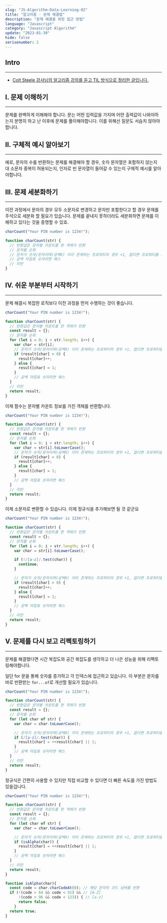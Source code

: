 ```yaml
---
slug: "JS-Algorithm-Data-Learning-02"
title: "알고리즘 - 문제 해결법"
description: "문제 해결을 위한 접근 방법"
language: "Javascript"
category: "Javascript Algorithm"
update: "2023-01-30"
hide: false
serisenumber: 2
---
```


## Intro

---

- [Colt Steele 강사님의 알고리즘 강의를 듣고 TIL 방식으로 정리한 글입니다.](https://www.udemy.com/course/js-algorithms-and-data-structures-masterclass/)

## I. 문제 이해하기

---

문제를 완벽하게 이해해야 합니다. 문는 어떤 입력값을 가지며 어떤 출력값이 나와야하는지 분명히 하고 난 이후에 문제를 풀이해야합니다. 이를 위해선 질문도 서슴치 않아야합니다.

## II. 구체적 예시 알아보기

---

예로, 문자의 수를 반환하는 문제를 해결해야 할 경우, 숫자 문자열은 포함하지 않는지 대 소문자 중복이 허용되는지, 인자로 빈 문자열이 들어갈 수 있는지 구체적 예시를 알아야합니다.

## III. 문제 세분화하기

---

이전 과정에서 문자의 경우 모두 소문자로 변경하고 문자만 포함한다고 할 경우 문제를 주석으로 세분화 할 필요가 있습니다. 문제를 끝내지 못하더라도 세분화하면 문제를 이해하고 있다는 것을 증명할 수 있죠.

```js
charCount("Your PIN number is 1234!");

function charCount(str) {
  // 반환값은 문자별 카운트를 한 객체가 반환
  // 문자를 순회
  // 문자가 숫자/문자이며(공백X) 이미 존재하는 프로퍼티의 경우 +1, 없다면 프로퍼티를 새로 추가하고 값으로 1
  // 공백 마침표 숫자라면 패스
  // 리턴
}
```

## IV. 쉬운 부분부터 시작하기

---

문제 해결시 복잡한 로직보다 이전 과정을 먼저 수행하는 것이 좋습니다.

```js
charCount("Your PIN number is 1234!");

function charCount(str) {
  // 반환값은 문자별 카운트를 한 객체가 반환
  const result = {};
  // 문자를 순회
  for (let i = 0; i < str.length; i++) {
    var char = str[i];
    // 문자가 숫자/문자이며(공백X) 이미 존재하는 프로퍼티의 경우 +1, 없다면 프로퍼티를 새로 추가하고 값으로 1
    if (result[char] > 0) {
      result[char]++;
    } else {
      result[char] = 1;
    }
    // 공백 마침표 숫자라면 패스
  }
  // 리턴
  return result;
}
```

이제 함수는 문자별 카운트 정보를 가진 객체를 반환합니다.

```js
charCount("Your PIN number is 1234!");

function charCount(str) {
  // 반환값은 문자별 카운트를 한 객체가 반환
  const result = {};
  // 문자를 순회
  for (let i = 0; i < str.length; i++) {
    var char = str[i].toLowerCase();
    // 문자가 숫자/문자이며(공백X) 이미 존재하는 프로퍼티의 경우 +1, 없다면 프로퍼티를 새로 추가하고 값으로 1
    if (result[char] > 0) {
      result[char]++;
    } else {
      result[char] = 1;
    }
    // 공백 마침표 숫자라면 패스
  }
  // 리턴
  return result;
}
```

이제 소문자로 변환할 수 있습니다. 이제 정규식을 추가해보면 될 것 같군요

```js
charCount("Your PIN number is 1234!");

function charCount(str) {
  // 반환값은 문자별 카운트를 한 객체가 반환
  const result = {};
  // 문자를 순회
  for (let i = 0; i < str.length; i++) {
    var char = str[i].toLowerCase();

    if (!/[a-z]/.test(char)) {
      continue;
    }

    // 문자가 숫자/문자이며(공백X) 이미 존재하는 프로퍼티의 경우 +1, 없다면 프로퍼티를 새로 추가하고 값으로 1
    if (result[char] > 0) {
      result[char]++;
    } else {
      result[char] = 1;
    }
    // 공백 마침표 숫자라면 패스
  }
  // 리턴
  return result;
}
```

## V. 문제를 다시 보고 리펙토링하기

---

문제를 해결했다면 시간 복잡도와 공간 복잡도를 생각하고 더 나은 성능을 위해 리펙토링해야합니다.

일단 for 문을 통해 숫자를 증가하고 각 인덱스에 접근하고 있습니다. 이 부분은 문자를 바로 반환받는 `for...of`로 개선할 필요가 있습니다.

```js
charCount("Your PIN number is 1234!");

function charCount(str) {
  // 반환값은 문자별 카운트를 한 객체가 반환
  const result = {};
  // 문자를 순회
  for (let char of str) {
    var char = char.toLowerCase();

    // 문자가 숫자/문자이며(공백X) 이미 존재하는 프로퍼티의 경우 +1, 없다면 프로퍼티를 새로 추가하고 값으로 1
    if (/[a-z]/.test(char)) {
      result[char] = ++result[char] || 1;
    }
    // 공백 마침표 숫자라면 패스
  }
  // 리턴
  return result;
}
```

정규식은 간편히 사용할 수 있지만 직접 비교할 수 있다면 더 빠른 속도를 가진 방법도 있을겁니다.

```js
charCount("Your PIN number is 1234!");

function charCount(str) {
  // 반환값은 문자별 카운트를 한 객체가 반환
  const result = {};
  // 문자를 순회
  for (let char of str) {
    var char = char.toLowerCase();

    // 문자가 숫자/문자이며(공백X) 이미 존재하는 프로퍼티의 경우 +1, 없다면 프로퍼티를 새로 추가하고 값으로 1
    if (isAlpha(char)) {
      result[char] = ++result[char] || 1;
    }
    // 공백 마침표 숫자라면 패스
  }
  // 리턴
  return result;
}

function isAlpha(char){
  const code = char.charCodeAt(0); // 해당 문자의 코드 넘버를 반환
  if (!(code > 64 && code < 91) && // [A-Z]
      !(code > 96 && code < 123)) { // [a-z]
      return false;
    }
  return true;
}
```
